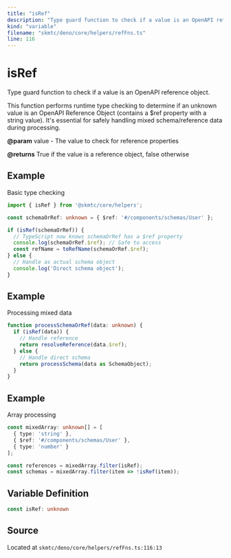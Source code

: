 ```yaml
---
title: "isRef"
description: "Type guard function to check if a value is an OpenAPI reference object."
kind: "variable"
filename: "skmtc/deno/core/helpers/refFns.ts"
line: 116
---
```


# isRef

Type guard function to check if a value is an OpenAPI reference object.

This function performs runtime type checking to determine if an unknown value
is an OpenAPI Reference Object (contains a $ref property with a string value).
It's essential for safely handling mixed schema/reference data during processing.


**@param** value - The value to check for reference properties

**@returns** True if the value is a reference object, false otherwise


## Example

Basic type checking
```typescript
import { isRef } from '@skmtc/core/helpers';

const schemaOrRef: unknown = { $ref: '#/components/schemas/User' };

if (isRef(schemaOrRef)) {
  // TypeScript now knows schemaOrRef has a $ref property
  console.log(schemaOrRef.$ref); // Safe to access
  const refName = toRefName(schemaOrRef.$ref);
} else {
  // Handle as actual schema object
  console.log('Direct schema object');
}
```


## Example

Processing mixed data
```typescript
function processSchemaOrRef(data: unknown) {
  if (isRef(data)) {
    // Handle reference
    return resolveReference(data.$ref);
  } else {
    // Handle direct schema
    return processSchema(data as SchemaObject);
  }
}
```


## Example

Array processing
```typescript
const mixedArray: unknown[] = [
  { type: 'string' },
  { $ref: '#/components/schemas/User' },
  { type: 'number' }
];

const references = mixedArray.filter(isRef);
const schemas = mixedArray.filter(item => !isRef(item));
```

## Variable Definition

```typescript
const isRef: unknown
```

## Source

Located at `skmtc/deno/core/helpers/refFns.ts:116:13`
